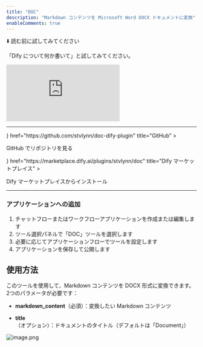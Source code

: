 ```yaml
---
title: "DOC"
description: "Markdown コンテンツを Microsoft Word DOCX ドキュメントに変換"
enableComments: true
---
```


⬇️ 読む前に試してみてください

<Callout title="使用方法">「Dify について何か書いて」と試してみてください。</Callout>

<iframe
 src="http://instance.hellodify.com/chatbot/MHxA0UJRW3aCPLc8"
 style={{
   width: '100%',
   minHeight: '700px'
 }}
 frameBorder="0"
 allow="microphone">
</iframe>

---

<Cards>
  <Card 
    icon={<i className="ri-github-fill" />} 
    href="https://github.com/stvlynn/doc-dify-plugin" 
    title="GitHub"
  >
  <p>GitHub でリポジトリを見る</p>
  </Card>
  <Card 
    icon={<i className="ri-store-2-line" />} 
    href="https://marketplace.dify.ai/plugins/stvlynn/doc" 
    title="Dify マーケットプレイス"
  >
  <p>Dify マーケットプレイスからインストール</p>
  </Card>
</Cards>

---


### アプリケーションへの追加

1. チャットフローまたはワークフローアプリケーションを作成または編集します
2. ツール選択パネルで「DOC」ツールを選択します
3. 必要に応じてアプリケーションフローでツールを設定します
4. アプリケーションを保存して公開します


## 使用方法

このツールを使用して、Markdown コンテンツを DOCX 形式に変換できます。2つのパラメータが必要です：

- **markdown_content**（必須）：変換したい Markdown コンテンツ

- **title**（オプション）：ドキュメントのタイトル（デフォルトは「Document」）

![image.png](https://s2.loli.net/2025/05/17/zQyImq39XugBoU8.png)